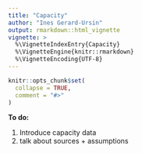 ```yaml
---
title: "Capacity"
author: "Ines Gerard-Ursin"
output: rmarkdown::html_vignette
vignette: >
  %\VignetteIndexEntry{Capacity}
  %\VignetteEngine{knitr::rmarkdown}
  %\VignetteEncoding{UTF-8}
---
```


```r
knitr::opts_chunk$set(
  collapse = TRUE,
  comment = "#>"
)
```

**To do:**

1. Introduce capacity data
2. talk about sources + assumptions


